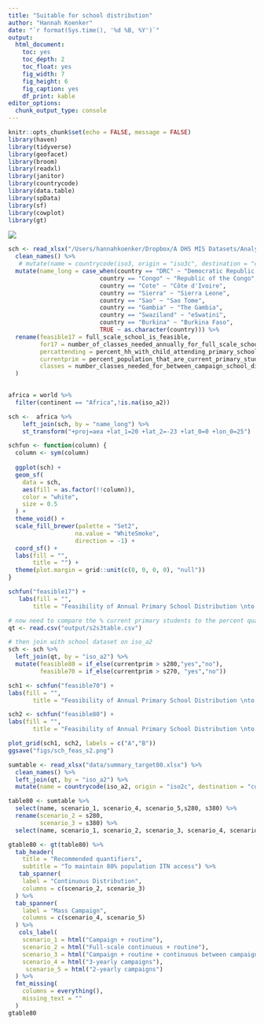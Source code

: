 ```yaml
---
title: "Suitable for school distribution"
author: "Hannah Koenker"
date: "`r format(Sys.time(), '%d %B, %Y')`"
output:
  html_document:
    toc: yes
    toc_depth: 2
    toc_float: yes
    fig_width: 7
    fig_height: 6
    fig_caption: yes
    df_print: kable
editor_options:
  chunk_output_type: console
---
```


```r
knitr::opts_chunk$set(echo = FALSE, message = FALSE)
library(haven)
library(tidyverse)
library(geofacet)
library(broom)
library(readxl)
library(janitor)
library(countrycode)
library(data.table)
library(spData)
library(sf)
library(cowplot)
library(gt)
```

![](images/TH_logo.jpg){width=1.0"}

```r
sch <- read_xlsx("/Users/hannahkoenker/Dropbox/A DHS MIS Datasets/Analysis/School Quant/schoolquant_v2.xlsx") %>% 
  clean_names() %>% 
   # mutate(name = countrycode(iso3, origin = "iso3c", destination = "country.name")) %>%
  mutate(name_long = case_when(country == "DRC" ~ "Democratic Republic of the Congo",
                          country == "Congo" ~ "Republic of the Congo",
                          country == "Cote" ~ "Côte d'Ivoire",
                          country == "Sierra" ~ "Sierra Leone",
                          country == "Sao" ~ "Sao Tome",
                          country == "Gambia" ~ "The Gambia",
                          country == "Swaziland" ~ "eSwatini",
                          country == "Burkina" ~ "Burkina Faso",
                          TRUE ~ as.character(country))) %>% 
  rename(feasible17 = full_scale_school_is_feasible,
         for17 = number_of_classes_needed_annually_for_full_scale_school_distribution_pop_5_8_or_17_percent_of_pop,
         percattending = percent_hh_with_child_attending_primary_school,
         currentprim = percent_population_that_are_current_primary_students,
         classes = number_classes_needed_for_between_campaign_school_distribution
  )
  

```

```r
africa = world %>%
  filter(continent == "Africa",!is.na(iso_a2)) 
```

```r
sch <-  africa %>%
    left_join(sch, by = "name_long") %>%
    st_transform("+proj=aea +lat_1=20 +lat_2=-23 +lat_0=0 +lon_0=25")
```

```r
schfun <- function(column) {
  column <- sym(column) 
  
  ggplot(sch) +
  geom_sf(
    data = sch,
    aes(fill = as.factor(!!column)),
    color = "white",
    size = 0.5
  ) +
  theme_void() +
  scale_fill_brewer(palette = "Set2",
                   na.value = "WhiteSmoke",
                   direction = -1) +
  coord_sf() +
  labs(fill = "",
       title = "") +
  theme(plot.margin = grid::unit(c(0, 0, 0, 0), "null"))
}
```

```r
schfun("feasible17") +
   labs(fill = "",
       title = "Feasibility of Annual Primary School Distribution \nto reach 17% of population")
```

```r
# now need to compare the % current primary students to the percent quantifier needed to maintain 80% ITN access.
qt <- read.csv("output/s2s3table.csv")

# then join with school dataset on iso_a2
sch <- sch %>% 
  left_join(qt, by = "iso_a2") %>% 
  mutate(feasible80 = if_else(currentprim > s280,"yes","no"),
         feasible70 = if_else(currentprim > s270, "yes","no"))
```

```r
sch1 <- schfun("feasible70") +
labs(fill = "",
       title = "Feasibility of Annual Primary School Distribution \nto achieve 70% ITN access in Scenario 2") 
```

```r
sch2 <- schfun("feasible80") +
labs(fill = "",
       title = "Feasibility of Annual Primary School Distribution \nto achieve 80% ITN access in Scenario 2") 
```

```r
plot_grid(sch1, sch2, labels = c("A","B"))
ggsave("figs/sch_feas_s2.png")
```

```r
sumtable <- read_xlsx("data/summary_target80.xlsx") %>% 
  clean_names() %>% 
  left_join(qt, by = "iso_a2") %>% 
  mutate(name = countrycode(iso_a2, origin = "iso2c", destination = "country.name"))

table80 <- sumtable %>% 
  select(name, scenario_1, scenario_4, scenario_5,s280, s380) %>% 
  rename(scenario_2 = s280,
         scenario_3 = s380) %>% 
  select(name, scenario_1, scenario_2, scenario_3, scenario_4, scenario_5)

gtable80 <- gt(table80) %>% 
  tab_header(
    title = "Recommended quantifiers",
    subtitle = "To maintain 80% population ITN access") %>% 
   tab_spanner(
    label = "Continuous Distribution",
    columns = c(scenario_2, scenario_3)
  ) %>%
  tab_spanner(
    label = "Mass Campaign",
    columns = c(scenario_4, scenario_5)
  ) %>% 
   cols_label(
    scenario_1 = html("Campaign + routine"),
    scenario_2 = html("Full-scale continuous + routine"),
    scenario_3 = html("Campaign + routine + continuous between campaigns"),
    scenario_4 = html("3-yearly campaigns"),
     scenario_5 = html("2-yearly campaigns")
  ) %>% 
  fmt_missing(
    columns = everything(),
    missing_text = ""
  )
gtable80
```

